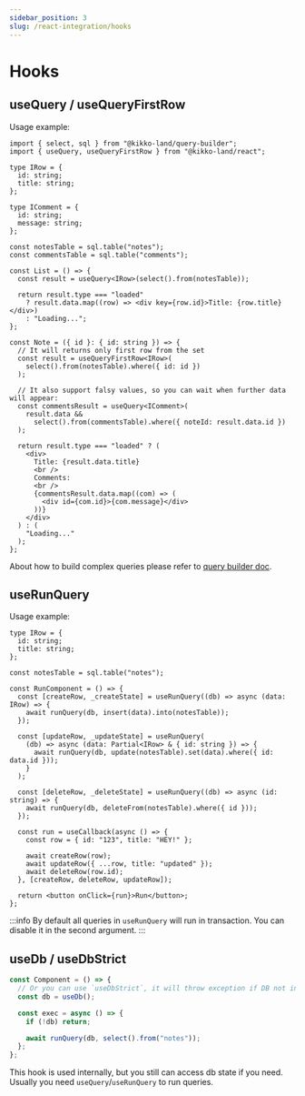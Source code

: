 ```yaml
---
sidebar_position: 3
slug: /react-integration/hooks
---
```


# Hooks

## useQuery / useQueryFirstRow

Usage example:

```tsx
import { select, sql } from "@kikko-land/query-builder";
import { useQuery, useQueryFirstRow } from "@kikko-land/react";

type IRow = {
  id: string;
  title: string;
};

type IComment = {
  id: string;
  message: string;
};

const notesTable = sql.table("notes");
const commentsTable = sql.table("comments");

const List = () => {
  const result = useQuery<IRow>(select().from(notesTable));

  return result.type === "loaded"
    ? result.data.map((row) => <div key={row.id}>Title: {row.title}</div>)
    : "Loading...";
};

const Note = ({ id }: { id: string }) => {
  // It will returns only first row from the set
  const result = useQueryFirstRow<IRow>(
    select().from(notesTable).where({ id: id })
  );

  // It also support falsy values, so you can wait when further data will appear:
  const commentsResult = useQuery<IComment>(
    result.data &&
      select().from(commentsTable).where({ noteId: result.data.id })
  );

  return result.type === "loaded" ? (
    <div>
      Title: {result.data.title}
      <br />
      Comments:
      <br />
      {commentsResult.data.map((com) => (
        <div id={com.id}>{com.message}</div>
      ))}
    </div>
  ) : (
    "Loading..."
  );
};
```

About how to build complex queries please refer to [query builder doc](/building-sql/query-builder).

## useRunQuery

Usage example:

```tsx
type IRow = {
  id: string;
  title: string;
};

const notesTable = sql.table("notes");

const RunComponent = () => {
  const [createRow, _createState] = useRunQuery((db) => async (data: IRow) => {
    await runQuery(db, insert(data).into(notesTable));
  });

  const [updateRow, _updateState] = useRunQuery(
    (db) => async (data: Partial<IRow> & { id: string }) => {
      await runQuery(db, update(notesTable).set(data).where({ id: data.id }));
    }
  );

  const [deleteRow, _deleteState] = useRunQuery((db) => async (id: string) => {
    await runQuery(db, deleteFrom(notesTable).where({ id }));
  });

  const run = useCallback(async () => {
    const row = { id: "123", title: "HEY!" };

    await createRow(row);
    await updateRow({ ...row, title: "updated" });
    await deleteRow(row.id);
  }, [createRow, deleteRow, updateRow]);

  return <button onClick={run}>Run</button>;
};
```

:::info
By default all queries in `useRunQuery` will run in transaction. You can disable it in the second argument.
:::

## useDb / useDbStrict

```typescript
const Component = () => {
  // Or you can use `useDbStrict`, it will throw exception if DB not initialized
  const db = useDb();

  const exec = async () => {
    if (!db) return;

    await runQuery(db, select().from("notes"));
  };
};
```

This hook is used internally, but you still can access db state
if you need. Usually you need `useQuery`/`useRunQuery` to run queries.
